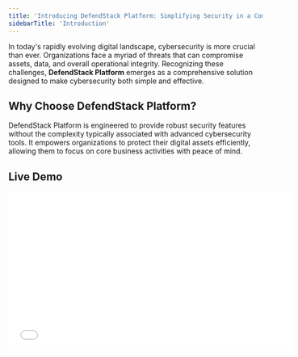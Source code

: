 ```yaml
---
title: 'Introducing DefendStack Platform: Simplifying Security in a Complex Digital World'
sidebarTitle: 'Introduction'
---
```


In today's rapidly evolving digital landscape, cybersecurity is more crucial than ever. Organizations face a myriad of threats that can compromise assets, data, and overall operational integrity. Recognizing these challenges, **DefendStack Platform** emerges as a comprehensive solution designed to make cybersecurity both simple and effective.

## Why Choose DefendStack Platform?

DefendStack Platform is engineered to provide robust security features without the complexity typically associated with advanced cybersecurity tools. It empowers organizations to protect their digital assets efficiently, allowing them to focus on core business activities with peace of mind.

## Live Demo

<iframe width="560" height="315" src="/-0HxBbGlMgc" frameborder="0" allow="autoplay; encrypted-media" allowfullscreen />